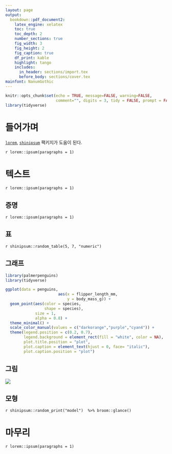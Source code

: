```yaml
---
layout: page
output:
  bookdown::pdf_document2: 
    latex_engine: xelatex
    toc: true
    toc_depth: 2  
    number_sections: true
    fig_width: 3
    fig_height: 2
    fig_caption: true
    df_print: kable
    highlight: tango
    includes:
      in_header: sections/import.tex
      before_body: sections/cover.tex
mainfont: NanumGothic
---
```


```r
knitr::opts_chunk$set(echo = TRUE, message=FALSE, warning=FALSE,
                      comment="", digits = 3, tidy = FALSE, prompt = FALSE, fig.align = 'center')
library(tidyverse)
```


# 들어가며 {#rmd-intro}

[`lorem`](https://github.com/gadenbuie/lorem), [`shinipsum`](https://github.com/ThinkR-open/shinipsum) 팩키지가 도움이 된다.

`r lorem::ipsum(paragraphs = 1)`

# 텍스트 {#rmd-main}

`r lorem::ipsum(paragraphs = 1)`

## 증명 {#rmd-proof}

`r lorem::ipsum(paragraphs = 1)`

## 표 {#rmd-table}

`r shinipsum::random_table(5, 7, "numeric")`

## 그래프 {#rmd-graph}

<!-- `r shinipsum::random_ggplot()` -->

```r
library(palmerpenguins)
library(tidyverse)

ggplot(data = penguins,
                       aes(x = flipper_length_mm,
                           y = body_mass_g)) +
  geom_point(aes(color = species,
                 shape = species),
             size = 1,
             alpha = 0.8) +
  theme_minimal() +
  scale_color_manual(values = c("darkorange","purple","cyan4")) +
  theme(legend.position = c(0.2, 0.7),
        legend.background = element_rect(fill = "white", color = NA),
        plot.title.position = "plot",
        plot.caption = element_text(hjust = 0, face= "italic"),
        plot.caption.position = "plot")
```


## 그림 {#rmd-image}

<!-- `r shinipsum::random_image()` -->

![](../fig/latex-editor.png)

## 모형 {#rmd-model}

`r shinipsum::random_print("model")  %>% broom::glance()`

# 마무리 {#rmd-conclusion}

`r lorem::ipsum(paragraphs = 1)`

